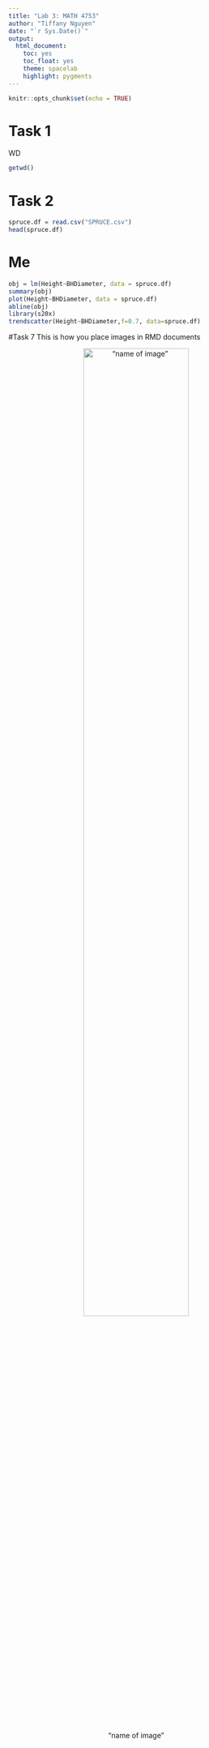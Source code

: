 ```yaml
---
title: "Lab 3: MATH 4753"
author: "Tiffany Nguyen"
date: "`r Sys.Date()`"
output: 
  html_document:
    toc: yes
    toc_float: yes
    theme: spacelab
    highlight: pygments
---
```


```r
knitr::opts_chunk$set(echo = TRUE)
```

# Task 1

WD

```r
getwd()
```

# Task 2

```r
spruce.df = read.csv("SPRUCE.csv")
head(spruce.df)
```



# Me

```r
obj = lm(Height~BHDiameter, data = spruce.df)
summary(obj)
plot(Height~BHDiameter, data = spruce.df)
abline(obj)
library(s20x)
trendscatter(Height~BHDiameter,f=0.7, data=spruce.df)
```



#Task 7
This is how you place images in RMD documents

<center>
!["name of image"](gheat.png){ width=70% }
</center>



